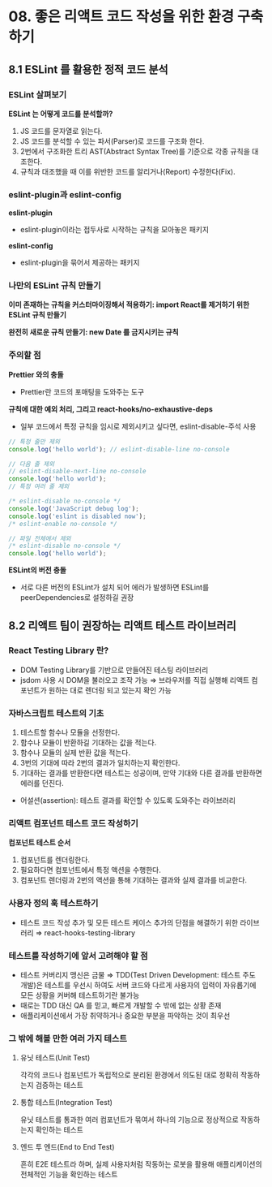 # 08. 좋은 리액트 코드 작성을 위한 환경 구축하기

## 8.1 ESLint 를 활용한 정적 코드 분석

### ESLint 살펴보기

**ESLint 는 어떻게 코드를 분석할까?**

1. JS 코드를 문자열로 읽는다.
2. JS 코드를 분석할 수 있는 파서(Parser)로 코드를 구조화 한다.
3. 2번에서 구조화한 트리 AST(Abstract Syntax Tree)를 기준으로 각종 규칙을 대조한다.
4. 규칙과 대조했을 때 이를 위반한 코드를 알리거나(Report) 수정한다(Fix).

### eslint-plugin과 eslint-config

**eslint-plugin**

- eslint-plugin이라는 접두사로 시작하는 규칙을 모아놓은 패키지

**eslint-config**

- eslint-plugin을 묶어서 제공하는 패키지

### 나만의 ESLint 규칙 만들기

**이미 존재하는 규칙을 커스터마이징해서 적용하기: import React를 제거하기 위한 ESLint 규칙 만들기**

**완전히 새로운 규칙 만들기: new Date 를 금지시키는 규칙**

### 주의할 점

**Prettier 와의 충돌**

- Prettier란 코드의 포매팅을 도와주는 도구

**규칙에 대한 예외 처리, 그리고 react-hooks/no-exhaustive-deps**

- 일부 코드에서 특정 규칙을 임시로 제외시키고 싶다면, eslint-disable-주석 사용

```jsx
// 특정 줄만 제외
console.log('hello world'); // eslint-disable-line no-console

// 다음 줄 제외
// eslint-disable-next-line no-console
console.log('hello world');
// 특정 여러 줄 제외

/* eslint-disable no-console */
console.log('JavaScript debug log');
console.log('eslint is disabled now');
/* eslint-enable no-console */

// 파일 전체에서 제외
/* eslint-disable no-console */
console.log('hello world');
```

**ESLint의 버전 충돌**

- 서로 다른 버전의 ESLint가 설치 되어 에러가 발생하면 ESLint를 peerDependencies로 설정하길 권장

## 8.2 리액트 팀이 권장하는 리액트 테스트 라이브러리

### React Testing Library 란?

- DOM Testing Library를 기반으로 만들어진 테스팅 라이브러리
- jsdom 사용 시 DOM을 불러오고 조작 가능
  ⇒ 브라우저를 직접 실행해 리액트 컴포넌트가 원하는 대로 렌더링 되고 있는지 확인 가능

### 자바스크립트 테스트의 기초

1. 테스트할 함수나 모듈을 선정한다.
2. 함수나 모듈이 반환하길 기대하는 값을 적는다.
3. 함수나 모듈의 실제 반환 값을 적는다.
4. 3번의 기대에 따라 2번의 결과가 일치하는지 확인한다.
5. 기대하는 결과를 반환한다면 테스트는 성공이며, 만약 기대와 다른 결과를 반환하면 에러를 던진다.

- 어설션(assertion): 테스트 결과를 확인할 수 있도록 도와주는 라이브러리

### 리액트 컴포넌트 테스트 코드 작성하기

**컴포넌트 테스트 순서**

1. 컴포넌트를 렌더링한다.
2. 필요하다면 컴포넌트에서 특정 액션을 수행한다.
3. 컴포넌트 렌더링과 2번의 액션을 통해 기대하는 결과와 실제 결과를 비교한다.

### 사용자 정의 훅 테스트하기

- 테스트 코드 작성 추가 및 모든 테스트 케이스 추가의 단점을 해결하기 위한 라이브러리 ⇒ react-hooks-testing-library

### 테스트를 작성하기에 앞서 고려해야 할 점

- 테스트 커버리지 맹신은 금물
  ⇒ TDD(Test Driven Development: 테스트 주도 개발)은 테스트를 우선시 하여도 서버 코드와 다르게 사용자의 입력이 자유롭기에 모든 상황을 커버해 테스트하기란 불가능
- 때로는 TDD 대신 QA 를 믿고, 빠르게 개발할 수 밖에 없는 상황 존재
- 애플리케이션에서 가장 취약하거나 중요한 부분을 파악하는 것이 최우선

### 그 밖에 해볼 만한 여러 가지 테스트

1. 유닛 테스트(Unit Test)

   각각의 코드나 컴포넌트가 독립적으로 분리된 환경에서 의도된 대로 정확히 작동하는지 검증하는 테스트

2. 통합 테스트(Integration Test)

   유닛 테스트를 통과한 여러 컴포넌트가 묶여서 하나의 기능으로 정상적으로 작동하는지 확인하는 테스트

3. 엔드 투 엔드(End to End Test)

   흔히 E2E 테스트라 하며, 실제 사용자처럼 작동하는 로봇을 활용해 애플리케이션의 전체적인 기능을 확인하는 테스트
